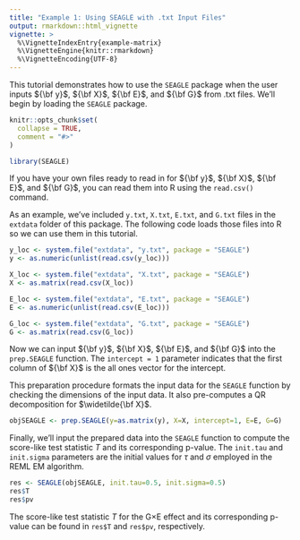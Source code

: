 ```yaml
---
title: "Example 1: Using SEAGLE with .txt Input Files"
output: rmarkdown::html_vignette
vignette: >
  %\VignetteIndexEntry{example-matrix}
  %\VignetteEngine{knitr::rmarkdown}
  %\VignetteEncoding{UTF-8}
---
```


This tutorial demonstrates how to use the `SEAGLE` package when the user inputs ${\bf y}$, ${\bf X}$, ${\bf E}$, and ${\bf G}$ from .txt files.  We'll begin by loading the `SEAGLE` package.

```r
knitr::opts_chunk$set(
  collapse = TRUE,
  comment = "#>"
)
```

```r
library(SEAGLE)
```

If you have your own files ready to read in for ${\bf y}$, ${\bf X}$, ${\bf E}$, and ${\bf G}$, you can read them into R using the `read.csv()` command.

As an example, we've included `y.txt`, `X.txt`, `E.txt`, and `G.txt` files in the `extdata` folder of this package.  The following code loads those files into R so we can use them in this tutorial.

```r
y_loc <- system.file("extdata", "y.txt", package = "SEAGLE")
y <- as.numeric(unlist(read.csv(y_loc)))

X_loc <- system.file("extdata", "X.txt", package = "SEAGLE")
X <- as.matrix(read.csv(X_loc))

E_loc <- system.file("extdata", "E.txt", package = "SEAGLE")
E <- as.numeric(unlist(read.csv(E_loc)))

G_loc <- system.file("extdata", "G.txt", package = "SEAGLE")
G <- as.matrix(read.csv(G_loc))
```

Now we can input ${\bf y}$, ${\bf X}$, ${\bf E}$, and ${\bf G}$ into the `prep.SEAGLE` function.  The `intercept = 1` parameter indicates that the first column of ${\bf X}$ is the all ones vector for the intercept.

This preparation procedure formats the input data for the `SEAGLE` function by checking the dimensions of the input data.  It also pre-computes a QR decomposition for $\widetilde{\bf X}$.

```r
objSEAGLE <- prep.SEAGLE(y=as.matrix(y), X=X, intercept=1, E=E, G=G)
```

Finally, we'll input the prepared data into the `SEAGLE` function to compute the score-like test statistic $T$ and its corresponding p-value.  The `init.tau` and `init.sigma` parameters are the initial values for $\tau$ and $\sigma$ employed in the REML EM algorithm.

```r
res <- SEAGLE(objSEAGLE, init.tau=0.5, init.sigma=0.5)
res$T
res$pv
```

The score-like test statistic $T$ for the G$\times$E effect and its corresponding p-value can be found in `res$T` and `res$pv`, respectively.

